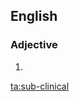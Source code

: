 ==English==

===Adjective===
{{en-adj|-}}

# {{alternative spelling of|subclinical}}

[[ta:sub-clinical]]